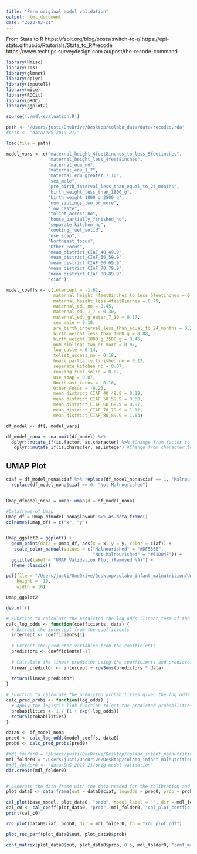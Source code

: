 ```yaml
---
title: "Perm original model validation"
output: html_document
date: "2023-03-21"
---
```


From Stata to R
https://fsolt.org/blog/posts/switch-to-r/
https://epi-stats.github.io/Rtutorials/Stata_to_R#recode
https://www.techtips.surveydesign.com.au/post/the-recode-command


```r
library(Hmisc)
library(rms)
library(glmnet)
library(dplyr)
library(imputeTS)
library(mice)
library(ROCit)
library(pROC)
library(ggplot2)
```

```r
source('./mdl-evaluation.R')
```

```r
path <- "/Users/justi/OneDrive/Desktop/colabo_data/data/recoded.rda"
#path <- "data/DHS-2019-21/"

load(file = path)
```



```r
model_vars <- c("maternal_height_4feet8inches_to_less_5feetinches",
                "maternal_height_less_4feet8inches",
                "maternal_edu_no",
                "maternal_edu_1_7",
                "maternal_edu_greater_7_10",
                "sex_male",
                "pre_birth_interval_less_than_equal_to_24_months",
                "birth_weight_less_than_1800_g",
                "birth_weight_1800_g_2500_g",
                "num_siblings_two_or_more",
                "low_caste",
                "toliet_access_no",
                "house_partially_finished_no",
                "separate_kitchen_no",
                "cooking_fuel_solid",
                "use_soap",
                "Northeast_focus",
                "Other_Focus",
                "mean_district_CIAF_40_49.9",
                "mean_district_CIAF_50_59.9",
                "mean_district_CIAF_60_69.9",
                "mean_district_CIAF_70_79.9",
                "mean_district_CIAF_80_89.9",
                "ciaf")

model_coeffs <- c(intercept = -1.62,  
                  maternal_height_4feet8inches_to_less_5feetinches = 0.34, 
                  maternal_height_less_4feet8inches = 0.79,
                  maternal_edu_no = 0.45,
                  maternal_edu_1_7 = 0.30,
                  maternal_edu_greater_7_10 = 0.17,
                  sex_male = 0.10,
                  pre_birth_interval_less_than_equal_to_24_months = 0.23,
                  birth_weight_less_than_1800_g = 0.88,
                  birth_weight_1800_g_2500_g = 0.46,
                  num_siblings_two_or_more = 0.07,
                  low_caste = 0.14,
                  toliet_access_no = 0.18,
                  house_partially_finished_no = 0.12,
                  separate_kitchen_no = 0.07,
                  cooking_fuel_solid = 0.07,
                  use_soap = 0.07,
                  Northeast_focus = -0.16,
                  Other_Focus = -0.23,
                  mean_district_CIAF_40_49.9 = 0.29,
                  mean_district_CIAF_50_59.9 = 0.60,
                  mean_district_CIAF_60_69.9 = 0.87,
                  mean_district_CIAF_70_79.9 = 1.11,
                  mean_district_CIAF_80_89.9 = 1.64)

df_model <- df[, model_vars] 

df_model_nona <- na.omit(df_model) %>%
  dplyr::mutate_if(is.factor, as.character) %>% #Change from factor to character (some reason converting 0s and 1s to 1s and 2s)
   dplyr::mutate_if(is.character, as.integer) #Change from character to integer
```

## UMAP Plot
```r
ciaf = df_model_nona$ciaf %>% replace(df_model_nona$ciaf == 1, "Malnourished") %>% 
  replace(df_model_nona$ciaf == 0, "Not Malnourished")
  

Umap_dfmodel_nona = umap::umap(d = df_model_nona)

```
```r
#Dataframe of Umap
Umap_df = Umap_dfmodel_nona$layout %>% as.data.frame()
colnames(Umap_df) = c("x", "y")


Umap_ggplot2 = ggplot() +
  geom_point(data = Umap_df, aes(x = x, y = y, color = ciaf)) +
   scale_color_manual(values = c("Malnourished" = "#DF536B", 
                                 "Not Malnourished" = "#61D04F")) +
  ggtitle(label = "UMAP Validation Plot (Removed NA)") +
  theme_classic()
```

```r
pdf(file = "/Users/justi/OneDrive/Desktop/colabo_infant_malnutrition/Umap_Visualizations/UMAP_removedNA_plot.pdf",
    height =  10,
    width = 10)

Umap_ggplot2

dev.off()
```


```r
# Function to calculate the predicted the log odds (linear term of the model)
calc_log_odds <- function(coefficients, data) {
  # Extract the intercept from the coefficients
  intercept <- coefficients[1]
  
  # Extract the predictor variables from the coefficients
  predictors <- coefficients[-1]
  
  # Calculate the linear predictor using the coefficients and predictor values
  linear_predictor <- intercept + rowSums(predictors * data)
  
  return(linear_predictor)
}

# Function to calculate the predicted probabilities given the log odds
calc_pred_probs <- function(log_odds) {
  # Apply the logistic link function to get the predicted probabilities
  probabilities <- 1 / (1 + exp(-log_odds))
  return(probabilities)
}
```


```r
data0 <- df_model_nona
pred0 <- calc_log_odds(model_coeffs, data0)
prob0 <- calc_pred_probs(pred0)
```



```r
#mdl_folder0 = "/Users/justi/OneDrive/Desktop/colabo_infant_malnutrition/"
mdl_folder0 = "/Users/justi/OneDrive/Desktop/colabo_infant_malnutrition/"
#mdl_folder0 <- "data/DHS-2019-21/orig-model-validation"
dir.create(mdl_folder0)


# Generate the data frame with the data needed for the calibration and ROC plots
plot_data0 <- data.frame(out = data0$ciaf, logodds = pred0, prob = prob0)

cal_plot(base_model, plot_data0, "prob", model_label = '', dir = mdl_folder0, fn = "cal_plot.pdf")
cal_c0 <- cal_coeff(plot_data0, "prob", mdl_folder0, "cal_plot_coefficients.txt")
print(cal_c0)

roc_plot(data0$ciaf, prob0, dir = mdl_folder0, fn = "roc_plot.pdf")
```
```r
plot_roc_perf(plot_data0$out, plot_data0$prob)
```

```r
conf_matrix(plot_data0$out, plot_data0$prob, 0.5, mdl_folder0, "conf_matrix.txt")
```